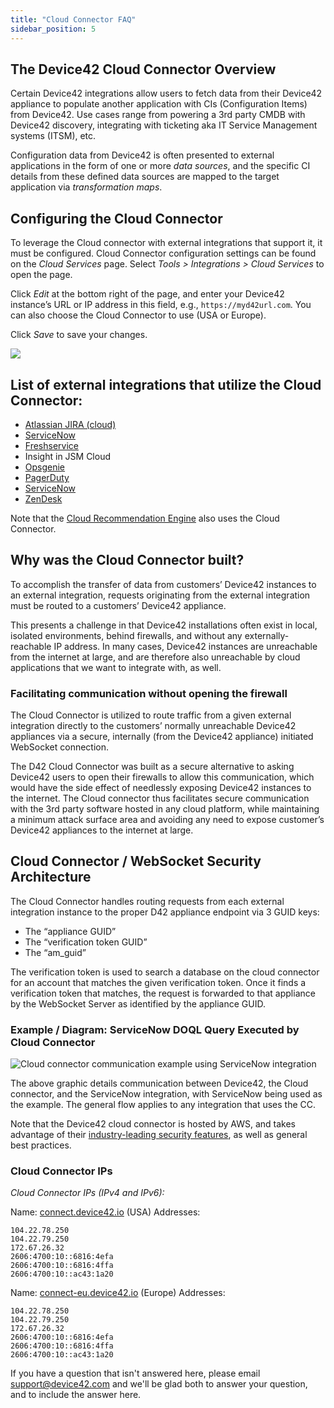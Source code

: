 ```yaml
---
title: "Cloud Connector FAQ"
sidebar_position: 5
---
```


## The Device42 Cloud Connector Overview

Certain Device42 integrations allow users to fetch data from their Device42 appliance to populate another application with CIs (Configuration Items) from Device42. Use cases range from powering a 3rd party CMDB with Device42 discovery, integrating with ticketing aka IT Service Management systems (ITSM), etc.

Configuration data from Device42 is often presented to external applications in the form of one or more _data sources_, and the specific CI details from these defined data sources are mapped to the target application via _transformation maps_.

## Configuring the Cloud Connector

To leverage the Cloud connector with external integrations that support it, it must be configured. Cloud Connector configuration settings can be found on the _Cloud Services_ page. Select _Tools > Integrations > Cloud Services_ to open the page.

Click _Edit_ at the bottom right of the page, and enter your Device42 instance’s URL or IP address in this field, e.g., `https://myd42url.com`. You can also choose the Cloud Connector to use (USA or Europe).

Click _Save_ to save your changes.

![](/assets/images/D42-28184_cloud-services-page.png)

## List of external integrations that utilize the Cloud Connector:

- [Atlassian JIRA (cloud)](integration/external-integrations/jira-integrations/device42-jira-cloud-integration.mdx)
- [ServiceNow](device42-servicenow-connector.mdx)
- [Freshservice](integration/external-integrations/freshservice-integration.mdx)
- Insight in JSM Cloud
- [Opsgenie](integration/external-integrations/opsgenie-integration.mdx)
- [PagerDuty](integration/external-integrations/pagerduty-integration.mdx)
- [ServiceNow](integration/external-integrations/device42-servicenow-connector.mdx)
- [ZenDesk](device42-zendesk-connector.mdx)

Note that the [Cloud Recommendation Engine](reports/reports/cloud-recommendation-engine.mdx) also uses the Cloud Connector.

## Why was the Cloud Connector built?

To accomplish the transfer of data from customers’ Device42 instances to an external integration, requests originating from the external integration must be routed to a customers’ Device42 appliance.

This presents a challenge in that Device42 installations often exist in local, isolated environments, behind firewalls, and without any externally-reachable IP address. In many cases, Device42 instances are unreachable from the internet at large, and are therefore also unreachable by cloud applications that we want to integrate with, as well.

### Facilitating communication without opening the firewall

The Cloud Connector is utilized to route traffic from a given external integration directly to the customers’ normally unreachable Device42 appliances via a secure, internally (from the Device42 appliance) initiated WebSocket connection.

The D42 Cloud Connector was built as a secure alternative to asking Device42 users to open their firewalls to allow this communication, which would have the side effect of needlessly exposing Device42 instances to the internet. The Cloud connector thus facilitates secure communication with the 3rd party software hosted in any cloud platform, while maintaining a minimum attack surface area and avoiding any need to expose customer’s Device42 appliances to the internet at large.

## Cloud Connector / WebSocket Security Architecture

The Cloud Connector handles routing requests from each external integration instance to the proper D42 appliance endpoint via 3 GUID keys:

- The “appliance GUID”
- The “verification token GUID”
- The “am\_guid”

The verification token is used to search a database on the cloud connector for an account that matches the given verification token. Once it finds a verification token that matches, the request is forwarded to that appliance by the WebSocket Server as identified by the appliance GUID.

### Example / Diagram: ServiceNow DOQL Query Executed by Cloud Connector

![Cloud connector communication example using ServiceNow integration](/assets/images/Device42-ServiceNow_Integration_Cloud-Connector_v2.png)

The above graphic details communication between Device42, the Cloud connector, and the ServiceNow integration, with ServiceNow being used as the example. The general flow applies to any integration that uses the CC.

Note that the Device42 cloud connector is hosted by AWS, and takes advantage of their [industry-leading security features](https://aws.amazon.com/security/), as well as general best practices.

### Cloud Connector IPs

_Cloud Connector IPs (IPv4 and IPv6):_

Name: [connect.device42.io](http://connect.device42.io/ "http://connect.device42.io/") (USA) Addresses: 

```
104.22.78.250
104.22.79.250
172.67.26.32
2606:4700:10::6816:4efa
2606:4700:10::6816:4ffa
2606:4700:10::ac43:1a20
```

Name: [connect-eu.device42.io](http://connect-eu.device42.io/ "http://connect-eu.device42.io/") (Europe) Addresses:

```
104.22.78.250
104.22.79.250
172.67.26.32
2606:4700:10::6816:4efa
2606:4700:10::6816:4ffa
2606:4700:10::ac43:1a20
```

If you have a question that isn't answered here, please email support@device42.com and we'll be glad both to answer your question, and to include the answer here.
